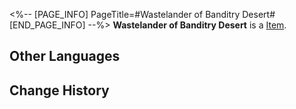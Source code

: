 <%-- [PAGE_INFO]
PageTitle=#Wastelander of Banditry Desert#
[END_PAGE_INFO] --%>
{{Item Infobox
|id          = 81124
|image       = Item Wastelander of Banditry Desert.png
|type        = 
|invCategory = 
|rarity      = 5
|effect      = 
|description = 
|source1     = [[Cavern of Corrosion: Stargazer Navalia]]
}}
'''Wastelander of Banditry Desert''' is a [[Item]].

==Other Languages==
{{Other Languages
|en   = Wastelander of Banditry Desert
|zhs  = 盗匪荒漠的废土客
|zht  = 盜匪荒漠的廢土客
|ja   = 荒地で盗みを働く廃土客
|ko   = 황무지의 도적, 황야인
|es   = Habitante del yermo de los bandidos
|fr   = Ferrailleur du désert des bandits
|ru   = Головорез бандитской пустыни
|th   = Wastelander of Banditry Desert
|vi   = Kẻ Hoang Dã Sa Mạc
|de   = Ödländer aus der Räuberwüste
|id   = Wastelander of Banditry Desert
|pt   = Andarilho do Deserto da Bandidagem
}}

==Change History==
{{Change History|1.0}}